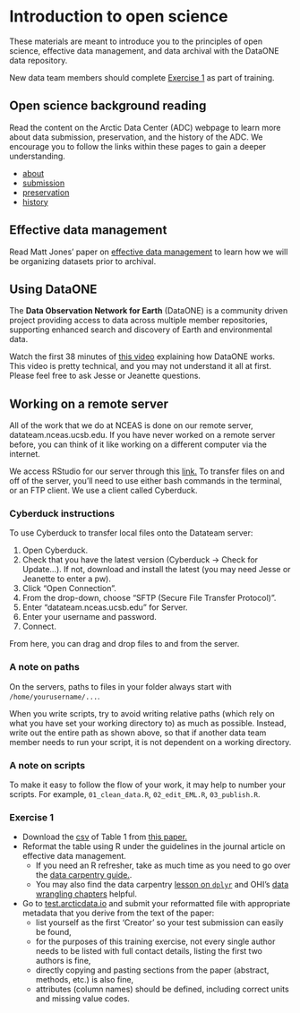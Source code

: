 # Introduction to open science

These materials are meant to introduce you to the principles of open science, effective data management, and data archival with the DataONE data repository.

New data team members should complete [Exercise 1](#exercise1) as part of training.

## Open science background reading

Read the content on the Arctic Data Center (ADC) webpage to learn more about data submission, preservation, and the history of the ADC. We encourage you to follow the links within these pages to gain a deeper understanding.

* [about](https://arcticdata.io/about/)
* [submission](https://arcticdata.io/submit/)
* [preservation](https://arcticdata.io/preservation/)
* [history](https://arcticdata.io/history/)

## Effective data management

Read Matt Jones' paper on [effective data management](http://onlinelibrary.wiley.com/doi/10.1890/0012-9623-90.2.205/full) to learn how we will be organizing datasets prior to archival.

## Using DataONE

The **Data Observation Network for Earth** (DataONE) is a community driven project providing access to data across multiple member repositories, supporting enhanced search and discovery of Earth and environmental data.

Watch the first 38 minutes of [this video](https://drive.google.com/drive/u/0/folders/0BxXanx5RKvlgSV9CYTRlTHJ4VzQ) explaining how DataONE works. This video is pretty technical, and you may not understand it all at first. Please feel free to ask Jesse or Jeanette questions.

## Working on a remote server

All of the work that we do at NCEAS is done on our remote server, datateam.nceas.ucsb.edu. If you have never worked on a remote server before, you can think of it like working on a different computer via the internet. 

We access RStudio for our server through this [link.](https://datateam.nceas.ucsb.edu/rstudio/) To transfer files on and off of the server, you'll need to use either bash commands in the terminal, or an FTP client. We use a client called Cyberduck.

### Cyberduck instructions

To use Cyberduck to transfer local files onto the Datateam server:

1) Open Cyberduck.
2) Check that you have the latest version (Cyberduck -> Check for Update...). If not, download and install the latest (you may need Jesse or Jeanette to enter a pw).
3) Click "Open Connection".
4) From the drop-down, choose "SFTP (Secure File Transfer Protocol)".
5) Enter "datateam.nceas.ucsb.edu" for Server.
6) Enter your username and password.
7) Connect.

From here, you can drag and drop files to and from the server.

### A note on paths

On the servers, paths to files in your folder always start with `/home/yourusername/...`.

When you write scripts, try to avoid writing relative paths (which rely on what you have set your working directory to) as much as possible. Instead, write out the entire path as shown above, so that if another data team member needs to run your script, it is not dependent on a working directory.

### A note on scripts

To make it easy to follow the flow of your work, it may help to number your scripts. For example, `01_clean_data.R`, `02_edit_EML.R`, `03_publish.R`.

### Exercise 1 {#exercise1}

* Download the [csv](data/Loranty_2016_Environ._Res._Lett._11_095008.csv) of Table 1 from [this paper.](http://iopscience.iop.org/article/10.1088/1748-9326/11/9/095008/meta)
* Reformat the table using R under the guidelines in the journal article on effective data management.
    + If you need an R refresher, take as much time as you need to go over the [data carpentry guide.](http://www.datacarpentry.org/R-ecology-lesson/01-intro-to-r.html).
    + You may also find the data carpentry [lesson on `dplyr`](http://www.datacarpentry.org/R-ecology-lesson/03-dplyr.html) and OHI's [data wrangling chapters](http://ohi-science.org/data-science-training/dplyr.html) helpful.
* Go to [test.arcticdata.io](https://test.arcticdata.io/#data) and submit your reformatted file with appropriate metadata that you derive from the text of the paper:
    + list yourself as the first 'Creator' so your test submission can easily be found,
    + for the purposes of this training exercise, not every single author needs to be listed with full contact details, listing the first two authors is fine,
    + directly copying and pasting sections from the paper (abstract, methods, etc.) is also fine,
    + attributes (column names) should be defined, including correct units and missing value codes.
